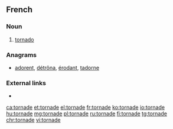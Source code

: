 ==French==

===Noun===
{{fr-noun|f}}
# [[tornado]]

===Anagrams===
* [[adorent#French|adorent]], [[détrôna#French|détrôna]], [[érodant#French|érodant]], [[tadorne#French|tadorne]]

===External links===
* {{R:TLFi}}

[[ca:tornade]]
[[et:tornade]]
[[el:tornade]]
[[fr:tornade]]
[[ko:tornade]]
[[io:tornade]]
[[hu:tornade]]
[[mg:tornade]]
[[pl:tornade]]
[[ru:tornade]]
[[fi:tornade]]
[[tg:tornade]]
[[chr:tornade]]
[[vi:tornade]]